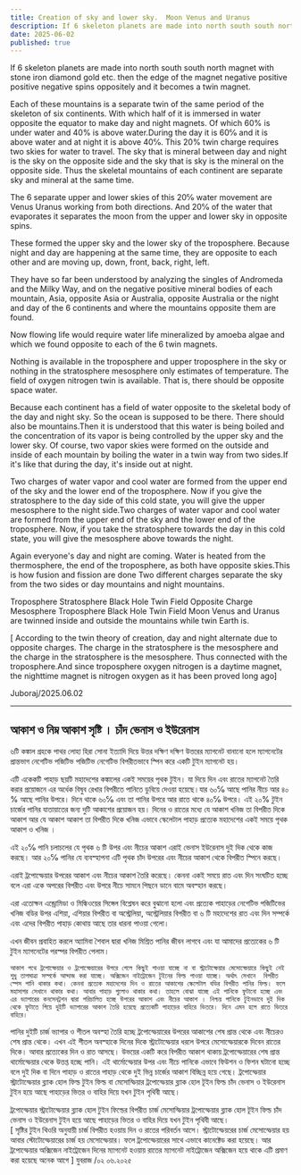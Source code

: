 ```yaml
---
title: Creation of sky and lower sky.  Moon Venus and Uranus
description: If 6 skeleton planets are made into north south south north magnet with stone iron diamond gold etc. then the edge of the magnet negative positive positive negative spins oppositely and it becomes a twin magnet.
date: 2025-06-02
published: true
---
```


If 6 skeleton planets are made into north south south north magnet with stone iron diamond gold etc. then the edge of the magnet negative positive positive negative spins oppositely and it becomes a twin magnet.

Each of these mountains is a separate twin of the same period of the skeleton of six continents. With which half of it is immersed in water opposite the equator to make day and night magnets. Of which 60% is under water and 40% is above water.During the day it is 60℅ and it is above water and at night it is above 40℅. This 20% twin charge requires two skies for water to travel. The sky that is mineral between day and night is the sky on the opposite side and the sky that is sky is the mineral on the opposite side. Thus the skeletal mountains of each continent are separate sky and mineral at the same time.

The 6 separate upper and lower skies of this 20℅ water movement are Venus Uranus working from both directions. And 20℅ of the water that evaporates it separates the moon from the upper and lower sky in opposite spins.

These formed the upper sky and the lower sky of the troposphere. Because night and day are happening at the same time, they are opposite to each other and are moving up, down, front, back, right, left.

They have so far been understood by analyzing the singles of Andromeda and the Milky Way, and on the negative positive mineral bodies of each mountain, Asia, opposite Asia or Australia, opposite Australia or the night and day of the 6 continents and where the mountains opposite them are found.

Now flowing life would require water life mineralized by amoeba algae and which we found opposite to each of the 6 twin magnets.

Nothing is available in the troposphere and upper troposphere in the sky or nothing in the stratosphere mesosphere only estimates of temperature. The field of oxygen nitrogen twin is available. That is, there should be opposite space water.

Because each continent has a field of water opposite to the skeletal body of the day and night sky. So the ocean is supposed to be there. There should also be mountains.Then it is understood that this water is being boiled and the concentration of its vapor is being controlled by the upper sky and the lower sky. Of course, two vapor skies were formed on the outside and inside of each mountain by boiling the water in a twin way from two sides.If it's like that during the day, it's inside out at night.

Two charges of water vapor and cool water are formed from the upper end of the sky and the lower end of the troposphere. Now if you give the stratosphere to the day side of this cold state, you will give the upper mesosphere to the night side.Two charges of water vapor and cool water are formed from the upper end of the sky and the lower end of the troposphere. Now, if you take the stratosphere towards the day in this cold state, you will give the mesosphere above towards the night.

Again everyone's day and night are coming.  Water is heated from the thermosphere, the end of the troposphere, as both have opposite skies.This is how fusion and fission are done 
Two different charges separate the sky from the two sides or day mountains and night mountains.
 
Troposphere Stratosphere Black Hole Twin Field Opposite Charge Mesosphere Troposphere Black Hole Twin Field Moon Venus and Uranus are twinned inside and outside the mountains while twin Earth is.

   [ According to the twin theory of creation, day and night alternate due to opposite charges. The charge in the stratosphere is the mesosphere and the charge in the stratosphere is the mesosphere. Thus connected with the troposphere.And since troposphere oxygen nitrogen is a daytime magnet, the nighttime magnet is nitrogen oxygen as it has been proved long ago]

Juboraj/2025.06.02

---

## আকাশ ও নিম্ন আকাশ সৃষ্টি ।  চাঁদ ভেনাস ও ইউরেনাস 

   ৬টি কঙ্কাল গ্রহকে পাথর লোহা হিরা সোনা ইত‍্যাদি দিয়ে উত্তর দক্ষিণ দক্ষিণ উত্তরের ম‍্যাগনেট বানানো হলে ম‍্যাগনেটের প্রান্তভাগ নেগেটিভ পজিটিভ পজিটিভ নেগেটিভ  বিপরীতভাবে স্পিন করে একটি টুইন  ম‍্যাগনেট হয়। 

এটি একেকটি পাহাড় ছয়টি মহাদেশের কঙ্কালের একই সময়ের পৃথক টুইন। যা দিয়ে দিন এবং রাতের ম‍্যাগনেট তৈরি করার প্রয়োজনে এর অর্ধেক বিষুব রেখার বিপরীতে  পানিতে ডুবিয়ে দেওয়া হয়েছে।যার ৬০℅ আছে পানির নীচে আর ৪০ % আছে পানির উপরে। দিনে থাকে ৬০℅ এবং তা পানির উপরে আর রাতে থাকে ৪০℅ উপরে। এই ২০% টুইন চার্জের পানির যাতায়াতের জন‍্য দুটি আকাশের  প্রয়োজন হয়। দিনের ও রাতের মধ‍্যে যে আকাশ খনিজ তা বিপরীত দিকে আকাশ আর যে আকাশ আকাশ তা বিপরীত দিকে খনিজ এভাবে  স্কেলেটাল পাহাড় প্রত‍্যেক মহাদেশের একই সময়ে পৃথক আকাশ ও খনিজ । 

এই ২০℅ পানি চলাচলের যে পৃথক ৬ টি উপর এবং নীচের আকাশ এরাই ভেনাস ইউরেনাস দুই দিক থেকে কাজ করছে। আর ২০℅ পানির যে ব‍্যবস্হাপনা এটি পৃথক চাঁদ উপরের এবং নীচের আকাশ থেকে বিপরীত স্পিনে করছে। 

এরাই ট্রপোস্ফেয়ার উপরের আকাশ এবং নীচের আকাশ তৈরি করেছে। কেননা একই সময়ে রাত এবং দিন সংঘটিত হচ্ছে বলে এরা একে অপরের বিপরীত এবং উপরে নীচে সামনে পিছনে ডানে বামে  অবস্হান করছে। 

এরা এতোক্ষন এন্ড্রোমিডা ও মিল্কিওয়ের সিঙ্গেল বিশ্লেষন করে বুঝানো হলো এবং প্রত‍্যেক পাহাড়ের নেগেটিভ পজিটিভের খনিজ বডির উপর এশিয়া, এশিয়ার বিপরীত বা অস্ট্রেলিয়া,  অস্ট্রেলিয়ার বিপরীত বা ৬ টি  মহাদেশের রাত এবং দিন সম্পর্কে এবং এদের বিপরীত পাহাড় কোথায় আছে তার ধারনা পাওয়া গেলো। 

এখন জীবন প্রবাহিত করলে অ‍্যামিবা শৈবাল  দ্বারা খনিজ মিশ্রিত পানির জীবন লাগবে এবং যা আমাদের প্রত‍্যেকের ৬ টি টুইন ম‍্যাগনেটের পরস্পর বিপরীত পেলাম।

    আকাশ পথে ট্রপোস্ফেয়ার ও ট্রপোস্ফেয়ারের উপরে গেলে কিছুই পাওয়া যাচ্ছে না বা স্ট্রাটোস্ফেয়ার মেসোস্ফেয়ারে কিছুই নেই শুধু তাপমাত্রা সম্পর্কে আন্দাজ করা যাচ্ছে। অক্সিজেন নাইট্রোজেন টুইনের ফিল্ড পাওয়া যাচ্ছে। অর্থাৎ সেখানে  বিপরীত স্পেস পানি থাকার কথা। কেননা প্রত‍্যেক মহাদেশের দিন ও রাতের আকাশের স্কেলেটাল বডির বিপরীত পানির ফিল্ড। ফলে  মহাসাগর সেখানে থাকার কথা। আবার পাহাড় গুলোও থাকার কথা। তাহলে বোঝা যাচ্ছে এই পানিকে ফুটানো হচ্ছে এবং এর ভ‍্যাপারের কনসেনট্রশন দ্বারা পরিচালিত হচ্ছে উপরের আকাশ এবং নীচের আকাশ । নিশ্চয় পানিকে টুইনভাবে দুই দিক থেকে ফুটাতে গিয়ে দুইটি ভ‍্যাপারের আকাশ তৈরি হয়েছে প্রত‍্যেকটি পাহাড়ের বাহিরে ভিতরে। দিনে এমন হলে রাতে ভিতরে বাহিরে। 

পানির দুইটি চার্জ ভ‍্যাপার ও শীতল  অবস্হা তৈরি হচ্ছে ট্রপোস্ফেয়ারের উপরের আকাশের শেষ প্রান্ত থেকে এবং নীচেরও শেষ প্রান্ত থেকে। এখন এই শীতল অবস্হাকে দিনের দিকে স্ট্রাটোস্ফেয়ার ধরলে  উপরে মেসোস্ফেয়ারকে দিবেন রাতের দিকে। আবার প্রত‍্যেকের দিন ও রাত আসছে।  উভয়ের একটি করে বিপরীত আকাশ থাকায় ট্রপোস্ফেয়ারের শেষ প্রান্ত থার্মোস্ফেয়ার থেকে উত্তপ্ত হচ্ছে পানি।
এই থার্মোস্ফেয়ার উপর এবং নীচে পানিকে এভাবে ফিউশন ও ফিশন ঘটানো হচ্ছে বলে 
দুই দিক বা দিনে পাহাড় ও রাতের পাহাড় থেকে দুই ভিন্ন চার্জের আকাশ বিচ্ছিন্ন হয়ে গেছে। ট্রপোস্ফেয়ার স্ট্রাটোস্ফেয়ার ব্ল‍্যাক হোল ফিল্ড টুইন ফিল্ড বা মেসোস্ফিয়ার ট্রপোস্ফেয়ার  ব্ল‍্যাক হোল টূইন ফিল্ড চাঁদ ভেনাস ও ইউরেনাস টুইন হয়ে আছে পাহাড়ের ভিতর ও বাহির দিয়ে যখন টুইন পৃথিবী আছে।  

ট্রপোস্ফেয়ার স্ট্রাটোস্ফেয়ার ব্ল‍্যাক হোল টুইন ফিল্ডের বিপরীত চার্জ মেসোস্ফিয়ার ট্রপোস্ফেয়ার  ব্ল‍্যাক হোল টূইন ফিল্ড চাঁদ ভেনাস ও ইউরেনাস টুইন হয়ে আছে পাহাড়ের ভিতর ও বাহির দিয়ে যখন টুইন পৃথিবী আছে।  
   [ সৃষ্টির টুইন থিওরি অনুযায়ী চার্জ বিপরীত হওয়ায় দিন ও রাতের পরিবর্তন আসে। স্ট্রাটোস্ফেয়রের চার্জ মেসোস্ফেয়ার হয়  আবার স্টোটোস্ফেয়ারের চার্জ হয়  মেসোস্ফেয়ার। ফলে ট্রপোস্ফেয়ারের সাথে এভাবে কানেক্টেড করা হয়েছে। আর ট্রপোস্ফেয়ার অক্সিজেন নাইট্রোজেন দিনের ম‍্যাগনেট হওয়ায় রাতের ম‍্যাগনেট নাইট্রোজেন অক্সিজেন হয়ে থাকে এটি প্রমাণ করা হয়েছে অনেক আগে ]
যুবরাজ /০২ ০৬.২০২৫
